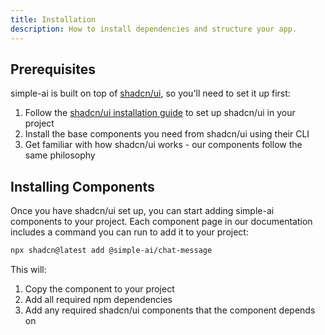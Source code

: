 ```yaml
---
title: Installation
description: How to install dependencies and structure your app.
---
```


## Prerequisites

simple-ai is built on top of [shadcn/ui](https://ui.shadcn.com), so you'll need to set it up first:

1. Follow the [shadcn/ui installation guide](https://ui.shadcn.com/docs/installation) to set up shadcn/ui in your project
2. Install the base components you need from shadcn/ui using their CLI
3. Get familiar with how shadcn/ui works - our components follow the same philosophy

## Installing Components

Once you have shadcn/ui set up, you can start adding simple-ai components to your project. Each component page in our documentation includes a command you can run to add it to your project:

```bash
npx shadcn@latest add @simple-ai/chat-message
```

This will:
1. Copy the component to your project
2. Add all required npm dependencies
3. Add any required shadcn/ui components that the component depends on

